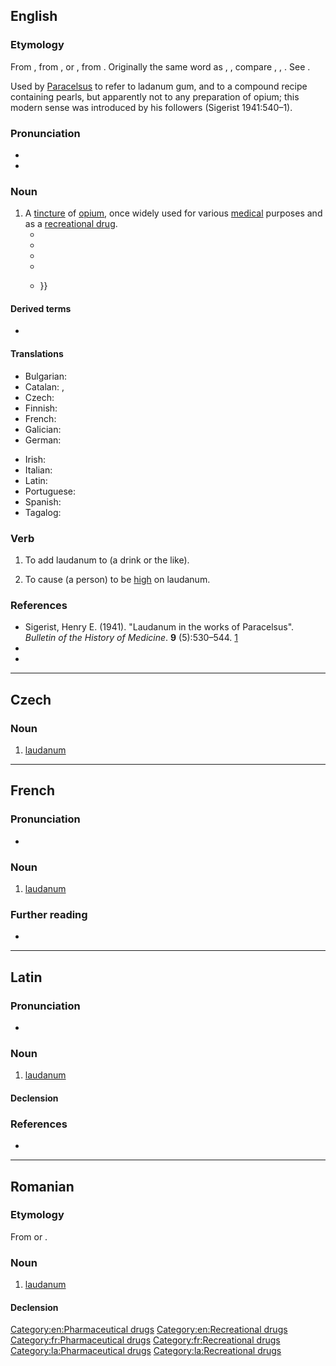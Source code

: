 {{also|Laudanum}}
==English==
{{wikipedia}}

===Etymology===
From {{der|en|NL.|-}}, from {{der|en|la|laudō|t=I praise}}, or {{m|la|ladanum|t=a gum resin}}, from {{der|en|grc|λάδανον}}. Originally the same word as {{m|en|ladanum}}, {{m|en|labdanum}}, compare {{cog|fr|laudanum}}, {{cog|it|laudano}}, {{m|it|ladano}}. See {{m|en|ladanum}}.

Used by [[w:Paracelsus|Paracelsus]] to refer to ladanum gum, and to a compound recipe containing pearls, but apparently not to any preparation of opium; this modern sense was introduced by his followers (Sigerist 1941:540–1).

===Pronunciation===
* {{IPA|en|/ˈlɔːdənəm/|/ˈlɔːdnəm/}}
* {{audio|en|LL-Q1860 (eng)-Vealhurl-laudanum.wav|Audio (Southern England)}}

===Noun===
{{en-noun|-|s}}

# A [[tincture]] of [[opium]], once widely used for various [[medical]] purposes and as a [[recreational drug]].
#* {{quote-book|en|year=1818|author=Mary Shelley|authorlink=Mary Shelley|title=Frankenstein, or the Modern Prometheus|volume=III|chapter=4|chapterurl={{fullurl:s:en:Frankenstein, or the Modern Prometheus (First Edition, 1818)/Volume 3/Chapter 4}}|passage=Ever since my recovery from the fever I had been in the custom of taking every night a small quantity of '''laudanum'''; for it was by means of this drug only that I was enabled to gain the rest necessary for the preservation of life.}}
#* {{RQ:De Quincey Opium-Eater|chapter=Introduction to the Pains of Opium|passage=Whatever else was wanting to a wise man's happiness, —of '''laudanum''' I would have given him as much as he wished, and in a golden cup.}}
#* {{quote-book|en|year=1852|url=http://www.gutenberg.org/files/203/203-h/203-h.htm|title=Uncle Tom’s Cabin|author=Harriet Beecher Stowe|authorlink=Harriet Beecher Stowe|chapter=XX|passage=Whipping and abuse are like '''laudanum'''; you have to double the dose as the sensibilities decline.}}
#* {{quote-web|en|url=https://www.newyorker.com/magazine/2016/10/17/the-man-who-invented-the-drug-memoir|title=The Man Who Invented the Drug Memoir|date=2016-10-16|author=Dan Chiasson|work=The New Yorker|passage=At the time, Wilson writes, England was “marinated in opium, which was taken for everything from upset stomachs to sore heads.” It was swallowed in the form of pills or dissolved in alcohol to make '''laudanum''', the tincture preferred by De Quincey.}}
#* {{quote-journal|en|author=Ligaya Mishan|title=Once the Disease of Gluttonous Aristocrats, Gout Is Now Tormenting the Masses|work=The New York Times|date=2020-11-13|url=https://www.nytimes.com/2020/11/13/t-magazine/gout-tormenting-masses.html|issn=0362-4331|passage=In Sydenham’s 1683 treatise on the disease, for the sudden onset of violent symptoms he recommended '''laudanum''' — a tincture of opium and alcohol — to take the edge off the pain; {{...}}}}

====Derived terms====
* {{l|en|Dutchman's laudanum}}

====Translations====
{{trans-top|the tincture of opium once widely used}}
* Bulgarian: {{t|bg|лауданум|m}}
* Catalan: {{t|ca|làudan|m}}, {{t|ca|làudanum|m}}
* Czech: {{t|cs|laudanum|n}}
* Finnish: {{t|fi|laudanumi}}
* French: {{t+|fr|laudanum|m}}
* Galician: {{t+|gl|láudano|m}}
* German: {{t+|de|Laudanum|n}}
{{trans-mid}}
* Irish: {{t|ga|ládanam|m}}
* Italian: {{t+|it|laudano|m}}
* Latin: {{t|la|laudanum}}
* Portuguese: {{t|pt|láudano|m}}
* Spanish: {{t|es|láudano|m}}
* Tagalog: {{t|tl|lawdano}}
{{trans-bottom}}

===Verb===
{{en-verb}}

# {{lb|en|transitive}} To add laudanum to (a drink or the like).
# {{lb|en|rare}} To cause (a person) to be [[high]] on laudanum.

===References===
* Sigerist, Henry E. (1941). "Laudanum in the works of Paracelsus". ''Bulletin of the History of Medicine''. '''9''' (5):530–544. [https://www.samorini.it/doc1/alt_aut/sz/sigerist-laudanum-in-the-work-of-paracelsus.pdf]
* {{R:Webster 1913}}
* {{R:Online Etymology Dictionary}}

[[Category:en:Pharmaceutical drugs]]
[[Category:en:Recreational drugs]]

----

==Czech==

===Noun===
{{cs-noun|g=n}}

# [[#English|laudanum]] {{gloss|tincture of opium}}

----

==French==
{{wikipedia|lang=fr}}

===Pronunciation===
* {{fr-IPA}}

===Noun===
{{fr-noun|m|-|s}}

# [[#English|laudanum]]

===Further reading===
* {{R:TLFi}}

[[Category:fr:Pharmaceutical drugs]]
[[Category:fr:Recreational drugs]]

----

==Latin==

===Pronunciation===
* {{la-IPA}}

===Noun===
{{la-noun|laudanum<2>}}

# [[#English|laudanum]]

====Declension====
{{la-ndecl|laudanum<2>}}

===References===
* {{R:du Cange}}

[[Category:la:Pharmaceutical drugs]]
[[Category:la:Recreational drugs]]

----

==Romanian==

===Etymology===
From {{bor|ro|fr|}} or {{bor|ro|la|laudanum}}.

===Noun===
{{ro-noun|n|-}}

# [[#English|laudanum]]

====Declension====
{{ro-noun-n|n=sg}}